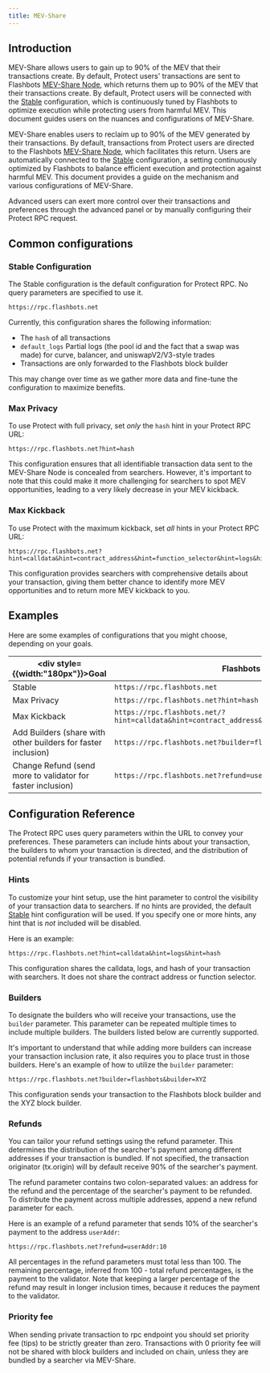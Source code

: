 ```yaml
---
title: MEV-Share
---
```



## Introduction

MEV-Share allows users to gain up to 90% of the MEV that their transactions create. By default, Protect users' transactions are sent to Flashbots [MEV-Share Node](/flashbots-mev-share/introduction), which returns them up to 90% of the MEV that their transactions create. By default, Protect users will be connected with the [Stable](/flashbots-protect/mev-share#stable-configuration) configuration, which is continuously tuned by Flashbots to optimize execution while protecting users from harmful MEV. This document guides users on the nuances and configurations of MEV-Share.

MEV-Share enables users to reclaim up to 90% of the MEV generated by their transactions. By default, transactions from Protect users are directed to the Flashbots [MEV-Share Node](/flashbots-mev-share/introduction), which facilitates this return. Users are automatically connected to the [Stable](/flashbots-protect/mev-share#stable-configuration) configuration, a setting continuously optimized by Flashbots to balance efficient execution and protection against harmful MEV. This document provides a guide on the mechanism and various configurations of MEV-Share.

Advanced users can exert more control over their transactions and preferences through the advanced panel or by manually configuring their Protect RPC request.

<ProtectButtonSelector />

## Common configurations

### Stable Configuration

The Stable configuration is the default configuration for Protect RPC. No query parameters are specified to use it.

```url
https://rpc.flashbots.net
```

Currently, this configuration shares the following information:

- The `hash` of all transactions
- `default_logs` Partial logs (the pool id and the fact that a swap was made) for curve, balancer, and uniswapV2/V3-style trades
- Transactions are only forwarded to the Flashbots block builder

This may change over time as we gather more data and fine-tune the configuration to maximize benefits.

### Max Privacy

To use Protect with full privacy, set _only_ the `hash` hint in your Protect RPC URL:

```url
https://rpc.flashbots.net?hint=hash
```

This configuration ensures that all identifiable transaction data sent to the MEV-Share Node is concealed from searchers. However, it's important to note that this could make it more challenging for searchers to spot MEV opportunities, leading to a very likely decrease in your MEV kickback.

### Max Kickback

To use Protect with the maximum kickback, set _all_ hints in your Protect RPC URL:

```url
https://rpc.flashbots.net?hint=calldata&hint=contract_address&hint=function_selector&hint=logs&hint=hash
```

This configuration provides searchers with comprehensive details about your transaction, giving them better chance to identify more MEV opportunities and to return more MEV kickback to you.

## Examples

Here are some examples of configurations that you might choose, depending on your goals.

| <div style={{width:"180px"}}>Goal</div> | Flashbots Protect RPC URL |
| --- | --- |
| Stable | `https://rpc.flashbots.net` |
| Max Privacy | `https://rpc.flashbots.net?hint=hash` |
| Max Kickback | `https://rpc.flashbots.net/?hint=calldata&hint=contract_address&hint=function_selector&hint=logs&hint=hash` |
| Add Builders (share with other builders for faster inclusion) | `https://rpc.flashbots.net?builder=flashbots&builder=XYZ` |
| Change Refund (send more to validator for faster inclusion) | `https://rpc.flashbots.net?refund=userAddr:10` |

## Configuration Reference

The Protect RPC uses query parameters within the URL to convey your preferences. These parameters can include hints about your transaction, the builders to whom your transaction is directed, and the distribution of potential refunds if your transaction is bundled.

### Hints

To customize your hint setup, use the hint parameter to control the visibility of your transaction data to searchers. If no hints are provided, the default [Stable](/flashbots-protect/mev-share#stable-configuration) hint configuration will be used. If you specify one or more hints, any hint that is _not_ included will be disabled.

<HintsTable />

Here is an example:

```url
https://rpc.flashbots.net?hint=calldata&hint=logs&hint=hash
```

This configuration shares the calldata, logs, and hash of your transaction with searchers. It does not share the contract address or function selector.

### Builders

To designate the builders who will receive your transactions, use the `builder` parameter. This parameter can be repeated multiple times to include multiple builders. The builders listed below are currently supported.

<Builders />

It's important to understand that while adding more builders can increase your transaction inclusion rate, it also requires you to place trust in those builders. Here's an example of how to utilize the `builder` parameter:

```url
https://rpc.flashbots.net?builder=flashbots&builder=XYZ
```

This configuration sends your transaction to the Flashbots block builder and the XYZ block builder.

### Refunds

You can tailor your refund settings using the refund parameter. This determines the distribution of the searcher's payment among different addresses if your transaction is bundled. If not specified, the transaction originator (tx.origin) will by default receive 90% of the searcher's payment.

The refund parameter contains two colon-separated values: an address for the refund and the percentage of the searcher's payment to be refunded. To distribute the payment across multiple addresses, append a new refund parameter for each.

Here is an example of a refund parameter that sends 10% of the searcher's payment to the address `userAddr`:

```url
https://rpc.flashbots.net?refund=userAddr:10
```

All percentages in the refund parameters must total less than 100. The remaining percentage, inferred from 100 - total refund percentages, is the payment to the validator. Note that keeping a larger percentage of the refund may result in longer inclusion times, because it reduces the payment to the validator.

### Priority fee

When sending private transaction to rpc endpoint you should set priority fee (tips) to be strictly greater than zero.
Transactions with 0 priority fee will not be shared with block builders and included on chain, unless they are bundled
by a searcher via MEV-Share.
